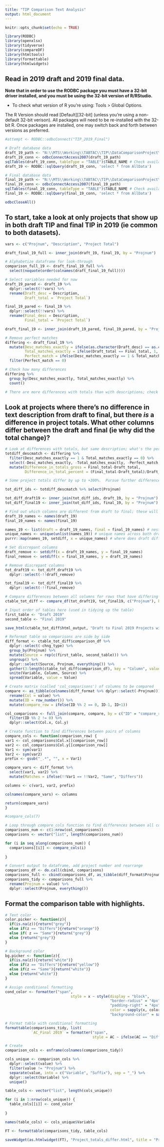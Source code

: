 ```yaml
---
title: "TIP Comparison Text Analysis"
output: html_document
---
```


```r
knitr::opts_chunk$set(echo = TRUE)

library(RODBC)
library(openxlsx)
library(tidyverse)
library(compareDF)
library(htmltools)
library(formattable)
library(htmlwidgets)
```

## Read in 2019 draft and 2019 final data.

**Note that in order to use the RODBC package you must have a 32-bit driver installed, and you must be using the 32-bit version of R/RStudio.**

* To check what version of R you're using: Tools > Global Options.

The R Version should read [Default][32-bit] (unless you're using a non-default 32-bit verison).  All packages will need to be re-installed with the 32-bit R.  Once packages are installed, one may switch back and forth between versions as preferred.

```r
#attempt <- RODBC::odbcConnect("TIP_2019_Final")

# Draft database data
draft_19_path <- "N:\\MTS\\Working\\TABTAC\\TIP\\DataComparisonProject\\2019Draft.accdb"
draft_19_conn <- odbcConnectAccess2007(draft_19_path)
sqlTables(draft_19_conn, tableType = "TABLE")$TABLE_NAME # Check available tables
draft_19 <- RODBC::sqlQuery(draft_19_conn, 'select * from AllData')

# Final database data
final_19_path <- "N:\\MTS\\Working\\TABTAC\\TIP\\DataComparisonProject\\2019_Final.accdb"
final_19_conn <- odbcConnectAccess2007(final_19_path)
sqlTables(final_19_conn, tableType = "TABLE")$TABLE_NAME # Check available tables
final_19 <- RODBC::sqlQuery(final_19_conn, 'select * from AllData')

odbcCloseAll()
```

## To start, take a look at only projects that show up in **both** draft TIP and final TIP in 2019 (ie common to both datasets).

```r
vars <- c("Projnum", "Description", "Project Total")

draft_final_19_full <- inner_join(draft_19, final_19, by = "Projnum")

# Alphabetize dataframe for look-through                                  
comparison_full_19 <- draft_final_19_full %>%
  select(noquote(order(colnames(draft_final_19_full))))

# Select variables needed for now
draft_19_pared <- draft_19 %>%
  dplyr::select(!!vars) %>%
  rename(Draft_desc = Description,
         Draft_total = `Project Total`)

final_19_pared <- final_19 %>%
  dplyr::select(!!vars) %>%
  rename(Final_desc = Description,
         Final_total = `Project Total`)

draft_final_19 <- inner_join(draft_19_pared, final_19_pared, by = "Projnum")

# Remove perfect matches
differing <- draft_final_19 %>%
  mutate(Desc_matches_exactly = ifelse(as.character(Draft_desc) == as.character(Final_desc), 1, 0),
         Total_matches_exactly = ifelse(Draft_total == Final_total, 1, 0),
         Perfect_match = ifelse(Desc_matches_exactly == 1 & Total_matches_exactly == 1, 1, 0)) %>%
  filter(Perfect_match == 0)

# Check how many differences
differing %>%
  group_by(Desc_matches_exactly, Total_matches_exactly) %>%
  count()

# There are more differences with totals than with descriptions; check out differences in totals first

```

## Look at projects where there's no difference in text description from draft to final, but there *is* a difference in project totals.  What other columns differ between the draft and final (ie why did the total change)?

```r
# Look at differences with totals, but same description; what's the percent difference in total?  If it's minimal, may not be worth pursuing
totdiff_descmatch <- differing %>%
  filter(Desc_matches_exactly == 1 & Total_matches_exactly == 0) %>%
  select(-Desc_matches_exactly, -Total_matches_exactly, -Perfect_match, -Final_desc, -Draft_desc) %>%
  mutate(Difference_in_totals_gross = Final_total-Draft_total,
         Difference_in_total_percent = (Final_total-Draft_total)/Draft_total*100)

# Some project totals differ by up to +300%.  Pursue further differences

tot_diff_ids <- totdiff_descmatch %>% select(Projnum)

tot_diff_draft19 <- inner_join(tot_diff_ids, draft_19, by = "Projnum")
tot_diff_final19 <- inner_join(tot_diff_ids, final_19, by = "Projnum")

# Find out which columns are different from draft to final; these will need to be dropped to use compare_df
draft_19_names <- names(draft_19)
final_19_names <- names(final_19)

names_19 <- list(draft = draft_19_names, final = final_19_names) # nested list of 2
unique_names <- unique(unlist(names_19)) # unique names across both draft and final
purrr::map(names_19, setdiff, x = unique_names) # where does draft differ from final and final from draft?

# Set discrepant columns
draft_remove <- setdiff(x = draft_19_names, y = final_19_names)
final_remove <- setdiff(x = final_19_names, y = draft_19_names)

# Remove discrepant columns
tot_draft19 <- tot_diff_draft19 %>%
  dplyr::select(-!!draft_remove)

tot_final19 <- tot_diff_final19 %>%
  dplyr::select(-!!final_remove)

# Compare differences between all columns for rows that have differing totals, but not differing text descriptions - note that both dataframes are included in html output as ordinal lines
ctable_tot_diff <- compare_df(tot_draft19, tot_final19, c("Projnum"), keep_unchanged_cols = F)

# Input order of tables here (used in tidying up the table)
first_table <- "Draft 2019"
second_table <- "Final 2019"

save_html(ctable_tot_diff$html_output, "Draft to Final 2019 Projects with Differing Totals.html")

# Reformat table so comparisons are side by side
diff_format <- ctable_tot_diff$comparison_df %>%
  dplyr::select(-chng_type) %>%
  group_by(Projnum) %>%
  mutate(Source = rep(c(first_table, second_table))) %>%
  ungroup() %>%
  dplyr::select(Source, Projnum, everything()) %>%
  gather(3:length(ctable_tot_diff$comparison_df), key = "Column", value = "Value") %>%
  unite(Variable, Column, Source) %>%
  spread(Variable, value = Value)

# Create matrix (called 'col_comparisons') of columns to be compared
compare <- as_tibble(colnames(diff_format %>% dplyr::select(-Projnum))) %>%
  rename(Col = value) %>%
  mutate(ID = row_number()) %>%
  mutate(compare_row = ifelse(ID %% 2 == 0, ID-1, ID+1))

col_comparisons <- full_join(compare, compare, by = c("ID" = "compare_row")) %>%
  filter(ID %% 2 != 0) %>%
  dplyr::select(Col.x, Col.y)

# Create function to find differences between pairs of columns
compare_cols <- function(comparison_row) {
var1 <- col_comparisons$Col.x[[comparison_row]]
var2 <- col_comparisons$Col.y[[comparison_row]]
Var1 <- sym(var1)
Var2 <- sym(var2)
prefix <- gsub("_.*", "", x = Var1)

compare_vars <- diff_format %>%
  select(var1, var2) %>%
  mutate(Matches = ifelse(!!Var1 == !!Var2, "Same", "Differs"))

columns <- c(var1, var2, prefix)

colnames(compare_vars) <- columns

return(compare_vars)
}

#compare_cols(7)

# Loop through compare_cols function to find differences between all columns
comparisons_num <- c(1:nrow(col_comparisons))
comparisons <- vector("list", length(comparisons_num))

for (i in seq_along(comparisons_num)) {
  comparisons[[i]] <- compare_cols(i)
  
}

# Convert output to dataframe, add project number and rearrange
comparisons_df <- do.call(cbind, comparisons)
comparisons_full <- cbind(comparisons_df, as_tibble(diff_format$Projnum))
comparisons_tidy <- comparisons_full %>%
  rename(Projnum = value) %>%
  dplyr::select(Projnum, everything())

```

## Format the comparison table with highlights.

```r
# Text color
color.picker <- function(z){
  if(is.na(z)){return("grey")}
  else if(z == "Differs"){return("orange")}
  else if( z == "Same"){return("grey")}
  else {return("grey")}
}

# Background color
bg.picker <- function(z){
  if(is.na(z)){return("white")}
  else if(z == "Differs"){return("yellow")}
  else if(z == "Same"){return("white")}
  else {return("white")}
}

# Assign conditional formatting
cond_color <- formatter("span",
                              style = x ~ style(display = "block",
                                                "border-radius" = "4px",
                                                "padding-right" = "4px",
                                                color = sapply(x, color.picker),
                                                "background-color" = sapply(x, bg.picker)))

# Format table with conditional formatting
formattable(comparisons_tidy, list(
            `AC_Final 2019` = formatter("span",
                                        style = AC ~ ifelse(AC == "Differs", "background-color: yellow", "background-color: red"))))

# Create 
comparison_cols <- enframe(colnames(comparisons_tidy))

cols_unique <- comparison_cols %>%
  dplyr::select(value) %>%
  filter(value != "Projnum") %>%
  separate(value, into = c("Variable", "Suffix"), sep = "_") %>%
  dplyr::select(Variable) %>%
  unique()

table_cols <- vector("list", length(cols_unique))

for (i in 1:nrow(cols_unique)) {
  table_cols[[i]] <- cond_color
  
}

names(table_cols) <- cols_unique$Variable

FT <- formattable(comparisons_tidy, table_cols)

saveWidget(as.htmlwidget(FT), "Project_totals_differ.html", title = "Projects with differing totals, but no difference in descriptions")
```



